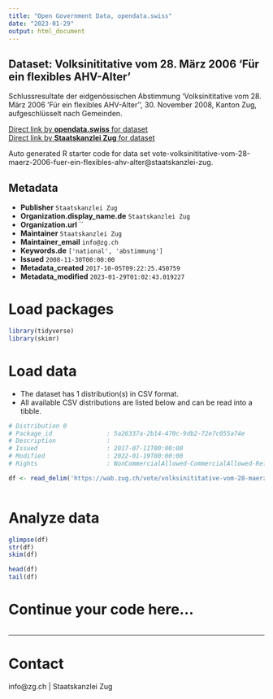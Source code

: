 ```yaml
---
title: "Open Government Data, opendata.swiss"
date: "2023-01-29"
output: html_document
---
```


## Dataset: Volksinititative vom 28. März 2006 'Für ein flexibles AHV-Alter'

Schlussresultate der eidgenössischen Abstimmung 'Volksinititative vom 28. März 2006 'Für ein flexibles AHV-Alter'', 30. November 2008, Kanton Zug, aufgeschlüsselt nach Gemeinden.

[Direct link by **opendata.swiss** for dataset](https://opendata.swiss/de/dataset/volksinititative-vom-28-marz-2006-fur-ein-flexibles-ahv-alter)<br>
[Direct link by **Staatskanzlei Zug** for dataset](https://wab.zug.ch/vote/volksinititative-vom-28-maerz-2006-fuer-ein-flexibles-ahv-alter/data)

Auto generated R starter code for data set vote-volksinititative-vom-28-maerz-2006-fuer-ein-flexibles-ahv-alter@staatskanzlei-zug.

## Metadata

- **Publisher** `Staatskanzlei Zug`
- **Organization.display_name.de** `Staatskanzlei Zug`
- **Organization.url** ``
- **Maintainer** `Staatskanzlei Zug`
- **Maintainer_email** `info@zg.ch`
- **Keywords.de** `['national', 'abstimmung']`
- **Issued** `2008-11-30T00:00:00`
- **Metadata_created** `2017-10-05T09:22:25.450759`
- **Metadata_modified** `2023-01-29T01:02:43.019227`


# Load packages

```r

library(tidyverse)
library(skimr)

```

# Load data

-   The dataset has 1 distribution(s) in CSV format.
-   All available CSV distributions are listed below and can be read into a tibble.

```r

# Distribution 0
# Package_id               : 5a26337a-2b14-470c-9db2-72e7c055a74e
# Description              : 
# Issued                   : 2017-07-11T00:00:00
# Modified                 : 2022-01-19T00:00:00
# Rights                   : NonCommercialAllowed-CommercialAllowed-ReferenceRequired

df <- read_delim('https://wab.zug.ch/vote/volksinititative-vom-28-maerz-2006-fuer-ein-flexibles-ahv-alter/data-csv')



```

# Analyze data

```r

glimpse(df)
str(df)
skim(df)

head(df)
tail(df)

```

# Continue your code here...

```r

```

------------------------------------------------------------------------

# Contact

info@zg.ch | Staatskanzlei Zug
